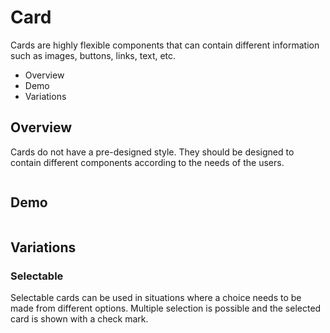 <div class="main">
  <div class="title-wrapper">
    <h1 class="title">Card</h1>
  </div>
  <div class="intro">
    <p>
      Cards are highly flexible components that can contain different information such as images, buttons, links, text,
      etc.
    </p>
    <ul>
      <li>Overview</li>
      <li>Demo</li>
      <li>Variations</li>
    </ul>
  </div>
  <div>
    <h2>Overview</h2>
    <p>
      Cards do not have a pre-designed style. They should be designed to contain different components according to the
      needs of the users.
    </p>
    <img src="../assets/img/docs_card_1.png" alt=""/>
  </div>
  <div class="demo">
    <h2>Demo</h2>
    <img src="../assets/img/docs_card_demo.png" alt=""/>
  </div>
  <div class="variations">
    <h2>Variations</h2>
    <h3>Selectable</h3>
    <p>
      Selectable cards can be used in situations where a choice needs to be made from different options. Multiple
      selection is possible and the selected card is shown with a check mark.
    </p>
    <img src="../assets/img/docs_card_2.png" alt=""/>
  </div>
</div>
